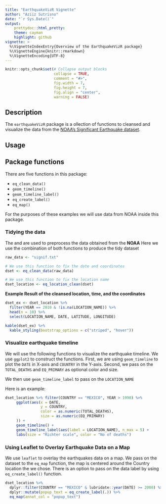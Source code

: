```yaml
---
title: "EarthquakeVizR Vignette"
author: "Aziiz Sutrisno"
date: "`r Sys.Date()`"
output: 
    prettydoc::html_pretty:
    theme: cayman
    highlight: github
vignette: >
  %\VignetteIndexEntry{Overview of the EarthquakeVizR package}
  %\VignetteEngine{knitr::rmarkdown}
  %\VignetteEncoding{UTF-8}
---
```


```r
knitr::opts_chunk$set(# Collapse output blocks
                      collapse = TRUE,
                      comment = "#>",
                      fig.width = 7,
                      fig.height = 7,
                      fig.align = "center",
                      warning = FALSE)
```

## Description

The `earthquakeVizR` package is a ollection of functions to cleansed and visualize the data from the [NOAA's Significant Earthquake dataset](https://www.ngdc.noaa.gov/nndc/struts/form?t=101650&s=1&d=1).

## Usage

## Package functions

There are five functions in this package:

- `eq_clean_data()`
- `geom_timeline()`
- `geom_timeline_label()`
- `eq_create_label()`
- `eq_map()`

For the purposes of these examples we will use data from NOAA inside this package.


### Tidying the data

The \code{eq_clean_data} and \code{eq_location_clean} are used to preprocess the data obtained from the __NOAA__ 
Here we use the combination of both functions to produce the tidy dataset

```r
raw_data <- "signif.txt"

# We use this function to fix the date and coordinates
dset <- eq_clean_data(raw_data)

# We use this function to fix the location name
dset_location <- eq_location_clean(dset)

```
__Example Result of the cleansed location, time, and the coordinates__
```r

dset_ex <- dset_location %>% 
  filter(YEAR == 2010 & !is.na(LOCATION_NAME)) %>%
  head(n = 10) %>% 
  select(LOCATION_NAME, DATE, LATITUDE, LONGITUDE)

kable(dset_ex) %>%
  kable_styling(bootstrap_options = c("striped", "hover"))

```

### Visualize earthquake timeline

We will use the following functions to visualize the earthquake timeline. We use `ggplot2` to construct the functions.
First, we are using `geom_timeline` to plot the `DATE` in X-axis and `COUNTRY` in the Y-axis. Second, we pass on the 
`TOTAL_DEATHS` and `EQ_PRIMARY` as optional color and size.

We then use `geom_timeline_label` to pass on the `LOCATION_NAME`

Here is an example:

```r
dset_location %>% filter(COUNTRY == "MEXICO", YEAR > 1990) %>%
     ggplot(aes(x = DATE,
                y = COUNTRY,
                color = as.numeric(TOTAL_DEATHS),
                size = as.numeric(EQ_PRIMARY)
     )) +
     geom_timeline() +
     geom_timeline_label(aes(label = LOCATION_NAME), n_max = 5) +
     labs(size = "Richter scale", color = "No of deaths")
```


### Using Leaflet to Overlay Earthquake Data on a Map

We use `leaflet` to overlay the earthquakes data on a map. We pass on the dataset to the `eq_map` function, the map is centered around the Country location the we chose. There is an option to pass on the data label by using `eq_create_label()` function. 

```r
dset_location %>%  
  dplyr::filter(COUNTRY == "MEXICO" & lubridate::year(DATE) >= 2000) %>% 
  dplyr::mutate(popup_text = eq_create_label(.)) %>% 
  eq_map(annot_col = "popup_text")
```
